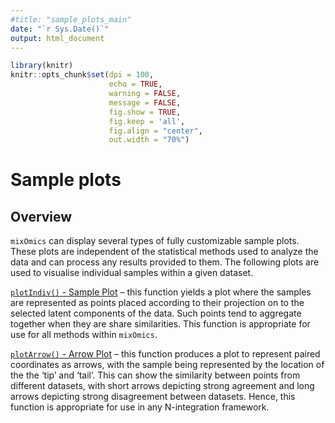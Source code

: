 ---
#title: "sample_plots_main"
date: "`r Sys.Date()`"
output: html_document
---

```{r global_options, include=FALSE}
library(knitr)
knitr::opts_chunk$set(dpi = 100, 
                      echo = TRUE, 
                      warning = FALSE, 
                      message = FALSE, 
                      fig.show = TRUE, 
                      fig.keep = 'all', 
                      fig.align = "center",
                      out.width = "70%") 
```

# Sample plots

## Overview

`mixOmics` can display several types of fully customizable sample plots. These plots are independent of the statistical methods used to analyze the data and can process any results provided to them. The following plots are used to visualise individual samples within a given dataset.

[`plotIndiv()` - Sample Plot](http://mixomics.org/graphics/sample-plot/plotindiv/) – this function yields a plot where the samples are represented as points placed according to their projection on to the selected latent components of the data. Such points tend to aggregate together when they are share similarities. This function is appropriate for use for all methods within `mixOmics`.

[`plotArrow()` - Arrow Plot](http://mixomics.org/graphics/sample-plot/plotarrow/) – this function produces a plot to represent paired coordinates as arrows, with the sample being represented by the location of the the 'tip' and 'tail'. This can show the similarity between points from different datasets, with short arrows depicting strong agreement and long arrows depicting strong disagreement between datasets. Hence, this function is appropriate for use in any N-integration framework. 

